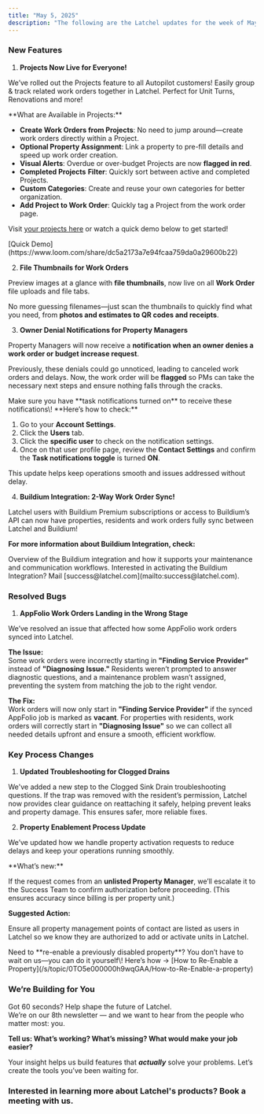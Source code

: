 ```yaml
---
title: "May 5, 2025"
description: "The following are the Latchel updates for the week of May 5, 2025."
---
```


### **New Features**

1. **Projects Now Live for Everyone\!**

We’ve rolled out the Projects feature to all Autopilot customers\! Easily group & track related work orders together in Latchel. Perfect for Unit Turns, Renovations and more\!

<Check>
  **What are Available in Projects:**

  - **Create Work Orders from Projects**: No need to jump around—create work orders directly within a Project.
  - **Optional Property Assignment**: Link a property to pre-fill details and speed up work order creation.
  - **Visual Alerts**: Overdue or over-budget Projects are now **flagged in <Tooltip tip="">red</Tooltip>**.
  - **Completed Projects** **Filter**: Quickly sort between active and completed Projects.
  - **Custom Categories**: Create and reuse your own categories for better organization.
  - **Add Project to Work Order**: Quickly tag a Project from the work order page.
</Check>

Visit [your projects here](https://app.latchel.com/admin/projects) or watch a quick demo below to get started\!

<Card title="Managing Latchel Projects" icon="diagram-project" iconType="duotone" color="#ff9b8a" href="/s/topic/0TO5e000000h9wqGAA/Managing-Latchel-Maintenance-Projects">
  [Quick Demo](https://www.loom.com/share/dc5a2173a7e94fcaa759da0a29600b22)
</Card>

2. **File Thumbnails for Work Orders**

Preview images at a glance with **file thumbnails**, now live on all **Work Order** file uploads and file tabs.

No more guessing filenames—just scan the thumbnails to quickly find what you need, from **photos and estimates to QR codes and receipts**.

3. **Owner Denial Notifications for Property Managers**

Property Managers will now receive a **notification when an owner denies a work order or budget increase request**.

Previously, these denials could go unnoticed, leading to canceled work orders and delays. Now, the work order will be **flagged** so PMs can take the necessary next steps and ensure nothing falls through the cracks.

<Note>
  Make sure you have **task notifications turned on** to receive these notifications\! **Here’s how to check:** 

  1. Go to your **Account Settings**.
  2. Click the **Users** tab. 
  3. Click the **specific user** to check on the notification settings. 
  4. Once on that user profile page, review the **Contact Settings** and confirm the **Task notifications toggle** is turned **ON**. 
</Note>

This update helps keep operations smooth and issues addressed without delay.

4. **Buildium Integration: 2-Way Work Order Sync\!**

Latchel users with Buildium Premium subscriptions or access to Buildium’s API can now have properties, residents and work orders fully sync between Latchel and Buildium\!

**For more information about Buildium Integration, check:**

<Card title="Buildium Integration Reference Guide" icon="house-chimney-blank" iconType="duotone" color="#ff9b8a" href="/s/topic/0TO5e000000h9wqGAA/Buildium-Integration-Reference-Guide">
  Overview of the Buildium integration and how it supports your maintenance and communication workflows.
</Card>

<Tip>
  Interested in activating the Buildium Integration? Mail [success@latchel.com](mailto:success@latchel.com).
</Tip>

### **Resolved Bugs**

1. **AppFolio Work Orders Landing in the Wrong Stage**

We’ve resolved an issue that affected how some AppFolio work orders synced into Latchel.

**The Issue:** \
Some work orders were incorrectly starting in **"Finding Service Provider"** instead of **"Diagnosing** **Issue."** Residents weren’t prompted to answer diagnostic questions, and a maintenance problem wasn’t assigned, preventing the system from matching the job to the right vendor.

**The Fix:**\
Work orders will now only start in **"Finding Service Provider"** if the synced AppFolio job is marked as **vacant**. For properties with residents, work orders will correctly start in **"Diagnosing Issue"** so we can collect all needed details upfront and ensure a smooth, efficient workflow.

### **Key Process Changes**

1. **Updated Troubleshooting for Clogged Drains**

We've added a new step to the Clogged Sink Drain troubleshooting questions. If the trap was removed with the resident’s permission, Latchel now provides clear guidance on reattaching it safely, helping prevent leaks and property damage. This ensures safer, more reliable fixes. 

2. **Property Enablement Process Update**

We’ve updated how we handle property activation requests to reduce delays and keep your operations running smoothly.

<Check>
  **What’s new:**

  If the request comes from an **unlisted Property Manager**, we’ll escalate it to the Success Team to confirm authorization before proceeding. (This ensures accuracy since billing is per property unit.)
</Check>

**Suggested Action:**

Ensure all property management points of contact are listed as users in Latchel so we know they are authorized to add or activate units in Latchel.

<Tip>
  Need to **re-enable a previously disabled property**? You don’t have to wait on us—you can do it yourself\! Here’s how → [How to Re-Enable a Property](/s/topic/0TO5e000000h9wqGAA/How-to-Re-Enable-a-property)
</Tip>

### **We’re Building for You**

Got 60 seconds? Help shape the future of Latchel.\
We’re on our 8th newsletter — and we want to hear from the people who matter most: you.

**Tell us: What’s working? What’s missing? What would make your job easier?**

<CardGroup cols={2}>
  <Card title="Share your feedback here — it’s quick and impactful." icon="message-pen" iconType="duotone" color="#ff9b8a" horizontal href="https://forms.gle/fndzwWLczhkWjBQc8">
    
  </Card>
</CardGroup>

Your insight helps us build features that **_actually_** solve your problems. Let’s create the tools you’ve been waiting for.

### **Interested in learning more about Latchel's products? Book a meeting with us.**

<CardGroup cols={2}>
  <Card title="Get a Demo" icon="comments-question-check" iconType="duotone" color="#ff9b8a" horizontal href="https://latchel.com/demo-request-releases/">
    
  </Card>
</CardGroup>